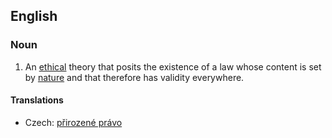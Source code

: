 ==English==
{{wikipedia}}
===Noun===
{{en-noun|-|sg=[[natural]] [[law]]}}

# {{philosophy}} An [[ethical]] theory that posits the existence of a law whose content is set by [[nature]] and that therefore has validity everywhere.

====Translations====
{{trans-top|ethical theory}}
* Czech: [[přirozené právo]] {{n}}
{{trans-mid}}
{{trans-bottom}}